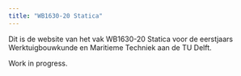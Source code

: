 ```yaml
---
title: "WB1630-20 Statica"
---
```


Dit is de website van het vak WB1630-20 Statica voor de eerstjaars Werktuigbouwkunde en Maritieme Techniek aan de TU Delft.

Work in progress.
